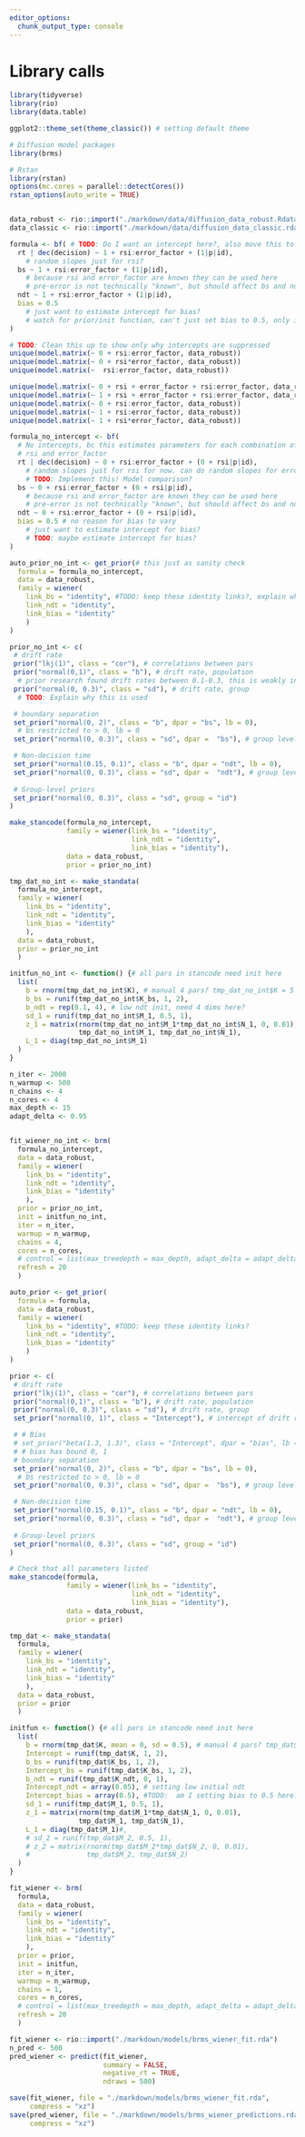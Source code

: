 ```yaml
---
editor_options:
  chunk_output_type: console
---
```

# Library calls
```r
library(tidyverse)
library(rio)
library(data.table)

ggplot2::theme_set(theme_classic()) # setting default theme

# Diffusion model packages
library(brms)

# Rstan
library(rstan)
options(mc.cores = parallel::detectCores())
rstan_options(auto_write = TRUE)

```

```r

```

```r
data_robust <- rio::import("./markdown/data/diffusion_data_robust.Rdata")
data_classic <- rio::import("./markdown/data/diffusion_data_classic.rdata")
```

```r
formula <- bf( # TODO: Do I want an intercept here?, also move this to the end!
  rt | dec(decision) ~ 1 + rsi:error_factor + (1|p|id), 
    # random slopes just for rsi?
  bs ~ 1 + rsi:error_factor + (1|p|id),
    # because rsi and error_factor are known they can be used here
    # pre-error is not technically "known", but should affect bs and ndt nonetheless
  ndt ~ 1 + rsi:error_factor + (1|p|id),
  bias = 0.5
    # just want to estimate intercept for bias?
    # watch for prior/init function, can't just set bias to 0.5, only in acc-coding
)
```

```r
# TODO: Clean this up to show only why intercepts are suppressed
unique(model.matrix(~ 0 + rsi:error_factor, data_robust))
unique(model.matrix(~ 0 + rsi*error_factor, data_robust))
unique(model.matrix(~  rsi:error_factor, data_robust))

unique(model.matrix(~ 0 + rsi + error_factor + rsi:error_factor, data_robust))
unique(model.matrix(~ 1 + rsi + error_factor + rsi:error_factor, data_robust))
unique(model.matrix(~ 0 + rsi:error_factor, data_robust))
unique(model.matrix(~ 1 + rsi:error_factor, data_robust))
unique(model.matrix(~ 1 + rsi*error_factor, data_robust))

```

```r
formula_no_intercept <- bf(
  # No intercepts, bc this estimates parameters for each combination of
  # rsi and error_factor
  rt | dec(decision) ~ 0 + rsi:error_factor + (0 + rsi|p|id),
    # random slopes just for rsi for now. can do random slopes for error_factor later
    # TODO: Implement this! Model comparison?
  bs ~ 0 + rsi:error_factor + (0 + rsi|p|id),
    # because rsi and error_factor are known they can be used here
    # pre-error is not technically "known", but should affect bs and ndt nonetheless
  ndt ~ 0 + rsi:error_factor + (0 + rsi|p|id),
  bias = 0.5 # no reason for bias to vary
    # just want to estimate intercept for bias?
    # TODO: maybe estimate intercept for bias? 
)

auto_prior_no_int <- get_prior(# this just as sanity check
  formula = formula_no_intercept,
  data = data_robust,
  family = wiener(
    link_bs = "identity", #TODO: keep these identity links?, explain why
    link_ndt = "identity", 
    link_bias = "identity"
    )
)

prior_no_int <- c(
 # drift rate
 prior("lkj(1)", class = "cor"), # correlations between pars
 prior("normal(0,1)", class = "b"), # drift rate, population
  # prior research found drift rates between 0.1-0.3, this is weakly informative prior
 prior("normal(0, 0.3)", class = "sd"), # drift rate, group
  # TODO: Explain why this is used

 # boundary separation
 set_prior("normal(0, 2)", class = "b", dpar = "bs", lb = 0), 
  # bs restricted to > 0, lb = 0
 set_prior("normal(0, 0.3)", class = "sd", dpar =  "bs"), # group level

 # Non-decision time
 set_prior("normal(0.15, 0.1)", class = "b", dpar = "ndt", lb = 0),
 set_prior("normal(0, 0.3)", class = "sd", dpar =  "ndt"), # group level
 
 # Group-level priors
 set_prior("normal(0, 0.3)", class = "sd", group = "id")
)

make_stancode(formula_no_intercept, 
              family = wiener(link_bs = "identity", 
                              link_ndt = "identity",
                              link_bias = "identity"),
              data = data_robust, 
              prior = prior_no_int)

tmp_dat_no_int <- make_standata(
  formula_no_intercept, 
  family = wiener(
    link_bs = "identity", 
    link_ndt = "identity",
    link_bias = "identity"
    ),
  data = data_robust,
  prior = prior_no_int
  )

initfun_no_int <- function() {# all pars in stancode need init here
  list(
    b = rnorm(tmp_dat_no_int$K), # manual 4 pars? tmp_dat_no_int$K = 5
    b_bs = runif(tmp_dat_no_int$K_bs, 1, 2),
    b_ndt = rep(0.1, 4), # low ndt init, need 4 dims here?
    sd_1 = runif(tmp_dat_no_int$M_1, 0.5, 1),
    z_1 = matrix(rnorm(tmp_dat_no_int$M_1*tmp_dat_no_int$N_1, 0, 0.01),
                 tmp_dat_no_int$M_1, tmp_dat_no_int$N_1),
    L_1 = diag(tmp_dat_no_int$M_1)
  )
}

n_iter <- 2000
n_warmup <- 500
n_chains <- 4
n_cores <- 4
max_depth <- 15
adapt_delta <- 0.95


fit_wiener_no_int <- brm(
  formula_no_intercept, 
  data = data_robust,
  family = wiener(
    link_bs = "identity", 
    link_ndt = "identity",
    link_bias = "identity"
    ),
  prior = prior_no_int, 
  init = initfun_no_int,
  iter = n_iter, 
  warmup = n_warmup, 
  chains = 4,
  cores = n_cores, 
  # control = list(max_treedepth = max_depth, adapt_delta = adapt_delta),
  refresh = 20
  )
```


```r
auto_prior <- get_prior(
  formula = formula,
  data = data_robust,
  family = wiener(
    link_bs = "identity", #TODO: keep these identity links?
    link_ndt = "identity", 
    link_bias = "identity"
    )
)
```

```r
prior <- c(
 # drift rate
 prior("lkj(1)", class = "cor"), # correlations between pars
 prior("normal(0,1)", class = "b"), # drift rate, population
 prior("normal(0, 0.3)", class = "sd"), # drift rate, group
 set_prior("normal(0, 1)", class = "Intercept"), # intercept of drift rate (population)

 # # Bias
 # set_prior("beta(1.3, 1.3)", class = "Intercept", dpar = "bias", lb = 0, ub = 1), # Bias only intercept
 # # bias has bound 0, 1
 # boundary separation
 set_prior("normal(0, 2)", class = "b", dpar = "bs", lb = 0), 
  # bs restricted to > 0, lb = 0
 set_prior("normal(0, 0.3)", class = "sd", dpar =  "bs"), # group level

 # Non-decision time
 set_prior("normal(0.15, 0.1)", class = "b", dpar = "ndt", lb = 0),
 set_prior("normal(0, 0.3)", class = "sd", dpar =  "ndt"), # group level
 
 # Group-level priors
 set_prior("normal(0, 0.3)", class = "sd", group = "id") 
)
```

```r
# Check that all parameters listed
make_stancode(formula, 
              family = wiener(link_bs = "identity", 
                              link_ndt = "identity",
                              link_bias = "identity"),
              data = data_robust, 
              prior = prior)
```

```r
tmp_dat <- make_standata(
  formula, 
  family = wiener(
    link_bs = "identity", 
    link_ndt = "identity",
    link_bias = "identity"
    ),
  data = data_robust,
  prior = prior
  )
```

```r
initfun <- function() {# all pars in stancode need init here
  list(
    b = rnorm(tmp_dat$K, mean = 0, sd = 0.5), # manual 4 pars? tmp_dat$K = 5
    Intercept = runif(tmp_dat$K, 1, 2),
    b_bs = runif(tmp_dat$K_bs, 1, 2),
    Intercept_bs = runif(tmp_dat$K_bs, 1, 2),
    b_ndt = runif(tmp_dat$K_ndt, 0, 1),
    Intercept_ndt = array(0.05), # setting low initial ndt
    Intercept_bias = array(0.5), #TODO:  am I setting bias to 0.5 here? or just prior?
    sd_1 = runif(tmp_dat$M_1, 0.5, 1),
    z_1 = matrix(rnorm(tmp_dat$M_1*tmp_dat$N_1, 0, 0.01),
                 tmp_dat$M_1, tmp_dat$N_1),
    L_1 = diag(tmp_dat$M_1)#,
    # sd_2 = runif(tmp_dat$M_2, 0.5, 1),
    # z_2 = matrix(rnorm(tmp_dat$M_2*tmp_dat$N_2, 0, 0.01),
    #              tmp_dat$M_2, tmp_dat$N_2)
  )
}
```


```r

fit_wiener <- brm(
  formula, 
  data = data_robust,
  family = wiener(
    link_bs = "identity", 
    link_ndt = "identity",
    link_bias = "identity"
    ),
  prior = prior, 
  init = initfun,
  iter = n_iter, 
  warmup = n_warmup, 
  chains = 1,
  cores = n_cores, 
  # control = list(max_treedepth = max_depth, adapt_delta = adapt_delta),
  refresh = 20
  )
```

```r
fit_wiener <- rio::import("./markdown/models/brms_wiener_fit.rda")
n_pred <- 500
pred_wiener <- predict(fit_wiener, 
                       summary = FALSE, 
                       negative_rt = TRUE, 
                       ndraws = 500)
```

```r
save(fit_wiener, file = "./markdown/models/brms_wiener_fit.rda", 
     compress = "xz")
save(pred_wiener, file = "./markdown/models/brms_wiener_predictions.rda", 
     compress = "xz")
```

